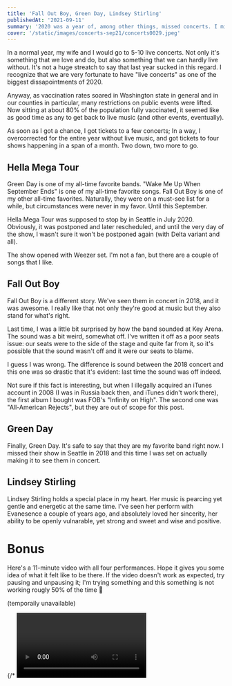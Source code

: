 ```yaml
---
title: 'Fall Out Boy, Green Day, Lindsey Stirling'
publishedAt: '2021-09-11'
summary: '2020 was a year of, among other things, missed concerts. I missed live music so much that as soon as I got a chance to go to concerts again, I went nuts.'
cover: '/static/images/concerts-sep21/concerts0029.jpeg'
---
```


In a normal year, my wife and I would go to 5-10 live concerts. Not only it's something that we love and do, but also something that we can hardly live without. It's not a huge streatch to say that last year sucked in this regard. I recognize that we are very fortunate to have "live concerts" as one of the biggest dissapointments of 2020.

Anyway, as vaccination rates soared in Washington state in general and in our counties in particular, many restrictions on public events were lifted. Now sitting at about 80% of the population fully vaccinated, it seemed like as good time as any to get back to live music (and other events, eventually).

As soon as I got a chance, I got tickets to a few concerts; In a way, I overcorrected for the entire year without live music, and got tickets to four shows happening in a span of a month. Two down, two more to go.

## Hella Mega Tour

Green Day is one of my all-time favorite bands. "Wake Me Up When September Ends" is one of my all-time favorite songs. Fall Out Boy is one of my other all-time favorites. Naturally, they were on a must-see list for a while, but circumstances were never in my favor. Until this September.

Hella Mega Tour was supposed to stop by in Seattle in July 2020. Obviously, it was postponed and later rescheduled, and until the very day of the show, I wasn't sure it won't be postponed again (with Delta variant and all).

The show opened with Weezer set. I'm not a fan, but there are a couple of songs that I like.

<ImageWithAlt
  alt="Weezer"
  path="concerts-sep21/concerts0001.jpeg"
  width="2899"
  height="1839"
  caption="Pork and beans"
/>

<ImageWithAlt
  alt="Weezer"
  path="concerts-sep21/concerts0004.jpeg"
  width="2899"
  height="1839"
  caption="Island in the sun"
/>

<ImageWithAlt
  alt="Weezer"
  path="concerts-sep21/concerts0006.jpeg"
  width="2899"
  height="1839"
  caption="Africa"
/>

<ImageWithAlt
  alt="Weezer"
  path="concerts-sep21/concerts0007.jpeg"
  width="2899"
  height="1839"
/>

## Fall Out Boy

Fall Out Boy is a different story. We've seen them in concert in 2018, and it was awesome. I really like that not only they're good at music but they also stand for what's right.

<ImageWithAlt
  alt="Fall Out Boy"
  path="concerts-sep21/6E043EFE-823F-4CC1-AAB7-BC1A889FF475_1_105_c.jpeg"
  width="2899"
  height="1839"
  caption='"Centuries", 2018 @ Key Arena'
/>

Last time, I was a little bit surprised by how the band sounded at Key Arena. The sound was a bit weird, somewhat off. I've written it off as a poor seats issue: our seats were to the side of the stage and quite far from it, so it's possible that the sound wasn't off and it were our seats to blame.

I guess I was wrong. The difference is sound between the 2018 concert and this one was so drastic that it's evident: last time the sound was off indeed.

<ImageWithAlt
  alt="Fall Out Boy"
  path="concerts-sep21/concerts0021.jpeg"
  width="2899"
  height="1839"
/>

<ImageWithAlt
  alt="Fall Out Boy"
  path="concerts-sep21/concerts0019.jpeg"
  width="2899"
  height="1839"
/>

Not sure if this fact is interesting, but when I illegally acquired an iTunes account in 2008 (I was in Russia back then, and iTunes didn't work there), the first album I bought was FOB's "Infinity on High". The second one was "All-American Rejects", but they are out of scope for this post.

<ImageWithAlt
  alt="Fall Out Boy"
  path="concerts-sep21/concerts0023.jpeg"
  width="2899"
  height="1839"
/>
<ImageWithAlt
  alt="Fall Out Boy"
  path="concerts-sep21/concerts0024.jpeg"
  width="2899"
  height="1839"
/>
<ImageWithAlt
  alt="Fall Out Boy"
  path="concerts-sep21/concerts0025.jpeg"
  width="2899"
  height="1839"
/>

## Green Day

Finally, Green Day. It's safe to say that they are my favorite band right now. I missed their show in Seattle in 2018 and this time I was set on actually making it to see them in concert.

<ImageWithAlt
  alt="Green Day"
  path="concerts-sep21/concerts0027.jpeg"
  width="2899"
  height="1839"
/>
<ImageWithAlt
  alt="Green Day"
  path="concerts-sep21/concerts0028.jpeg"
  width="2899"
  height="1839"
/>
<ImageWithAlt
  alt="Green Day"
  path="concerts-sep21/CAC97862-40A9-456B-B9AC-45398C01B81C_1_102_a.jpeg"
  width="2899"
  height="1839"
/>
<ImageWithAlt
  alt="Green Day"
  path="concerts-sep21/06CAFCA6-07B9-4C65-BD97-EC7790066A93_1_102_a.jpeg"
  width="2899"
  height="1839"
/>
<ImageWithAlt
  alt="Green Day"
  path="concerts-sep21/concerts0029.jpeg"
  width="2899"
  height="1839"
/>

## Lindsey Stirling

Lindsey Stirling holds a special place in my heart. Her music is pearcing yet gentle and energetic at the same time. I've seen her perform with Evanesence a couple of years ago, and absolutely loved her sincerity, her ability to be openly vulnarable, yet strong and sweet and wise and positive.

<ImageWithAlt
  alt="Lindsey Stirling"
  path="concerts-sep21/concerts0032.jpeg"
  width="2899"
  height="1839"
  caption="Pre-show meet and greet"
/>
<ImageWithAlt
  alt="Lindsey Stirling"
  path="concerts-sep21/concerts0033.jpeg"
  width="2899"
  height="1839"
/>
<ImageWithAlt
  alt="Lindsey Stirling"
  path="concerts-sep21/concerts0034.jpeg"
  width="2899"
  height="1839"
/>
<ImageWithAlt
  alt="Lindsey Stirling"
  path="concerts-sep21/concerts0036.jpeg"
  width="2899"
  height="1839"
/>
<ImageWithAlt
  alt="Lindsey Stirling"
  path="concerts-sep21/concerts0040.jpeg"
  width="2899"
  height="1839"
/>
<ImageWithAlt
  alt="Lindsey Stirling"
  path="concerts-sep21/concerts0041.jpeg"
  width="2899"
  height="1839"
/>

# Bonus

Here's a 11-minute video with all four performances. Hope it gives you some idea of what it felt like to be there. If the video doesn't work as expected, try pausing and unpausing it; I'm trying something and this something is not working rougly 50% of the time 🤷

(temporaily unavailable)

{/* <Video playbackId="UTQbAA3011Bjze4t2QqXnnWfR3eeGgcDvRGqIofiGDUA" /> */}
